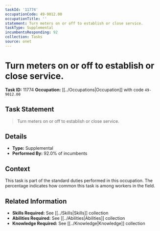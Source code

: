 ```yaml
---
taskId: '11774'
occupationCode: 49-9012.00
occupationTitle: ''
statement: Turn meters on or off to establish or close service.
taskType: Supplemental
incumbentsResponding: 92
collection: Tasks
source: onet
---
```

# Turn meters on or off to establish or close service.

**Task ID:** 11774
**Occupation:** [[../Occupations|Occupation]] with code `49-9012.00`

## Task Statement

> Turn meters on or off to establish or close service.

## Details

- **Type:** Supplemental
- **Performed By:** 92.0% of incumbents

## Context

This task is part of the standard duties performed in this occupation. The percentage indicates how common this task is among workers in the field.

## Related Information

- **Skills Required:** See [[../Skills|Skills]] collection
- **Abilities Required:** See [[../Abilities|Abilities]] collection
- **Knowledge Required:** See [[../Knowledge|Knowledge]] collection
